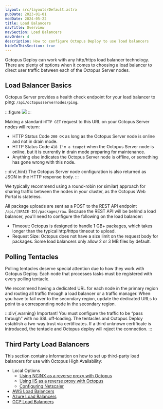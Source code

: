 ```yaml
---
layout: src/layouts/Default.astro
pubDate: 2023-01-01
modDate: 2024-05-22
title: Load Balancers
navTitle: Overview
navSection: Load Balancers
navOrder: 4
description: How to configure Octopus Deploy to use load balancers
hideInThisSection: true
---
```


Octopus Deploy can work with any http/https load balancer technology.  There are plenty of options when it comes to choosing a load balancer to direct user traffic between each of the Octopus Server nodes.

## Load Balancer Basics

Octopus Server provides a health check endpoint for your load balancer to ping: `/api/octopusservernodes/ping`.

:::figure
![](/docs/shared-content/administration/images/load-balance-ping.png)
:::

Making a standard `HTTP GET` request to this URL on your Octopus Server nodes will return:

- HTTP Status Code `200 OK` as long as the Octopus Server node is online and not in drain mode.
- HTTP Status Code `418 I'm a teapot` when the Octopus Server node is online, but it is currently in drain mode preparing for maintenance.
- Anything else indicates the Octopus Server node is offline, or something has gone wrong with this node.

:::div{.hint}
The Octopus Server node configuration is also returned as JSON in the HTTP response body.
:::

We typically recommend using a round-robin (or similar) approach for sharing traffic between the nodes in your cluster, as the Octopus Web Portal is stateless.

All package uploads are sent as a POST to the REST API endpoint `/api/[SPACE-ID]/packages/raw`.  Because the REST API will be behind a load balancer, you'll need to configure the following on the load balancer:

- Timeout: Octopus is designed to handle 1 GB+ packages, which takes longer than the typical http/https timeout to upload.
- Request Size: Octopus does not have a size limit on the request body for packages.  Some load balancers only allow 2 or 3 MB files by default.

## Polling Tentacles

Polling tentacles deserve special attention due to how they work with Octopus Deploy.  Each node that processes tasks must be registered with every polling tentacle.

We recommend having a dedicated URL for each node in the primary region and routing all traffic through a load balancer or a traffic manager.  When you have to fail over to the secondary region, update the dedicated URLs to point to a corresponding node in the secondary region.

:::div{.warning}
Important! You must configure the traffic to be “pass through” with no SSL off-loading.  The tentacles and Octopus Deploy establish a two-way trust via certificates.  If a third unknown certificate is introduced, the tentacle and Octopus deploy will reject the connection.
:::


## Third Party Load Balancers

This section contains information on how to set up third-party load balancers for use with Octopus High Availability:

- Local Options
  - [Using NGINX as a reverse proxy with Octopus](/docs/installation/load-balancers/use-nginx-as-reverse-proxy)
  - [Using IIS as a reverse proxy with Octopus](/docs/installation/load-balancers/use-iis-as-reverse-proxy)
  - [Configuring Netscaler](/docs/installation/load-balancers/configuring-netscaler)
- [AWS Load Balancers](/docs/installation/load-balancers/aws-load-balancers)
- [Azure Load Balancers](/docs/installation/load-balancers/azure-load-balancers)
- [GCP Load Balancers](/docs/installation/load-balancers/gcp-load-balancers)
